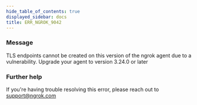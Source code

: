 ```yaml
---
hide_table_of_contents: true
displayed_sidebar: docs
title: ERR_NGROK_9042
---
```


### Message

TLS endpoints cannot be created on this version of the ngrok agent due to a vulnerability. Upgrade your agent to version 3.24.0 or later

### Further help

If you're having trouble resolving this error, please reach out to [support@ngrok.com](mailto:support@ngrok.com?subject=Help%20with%20ERR_NGROK_9042)

